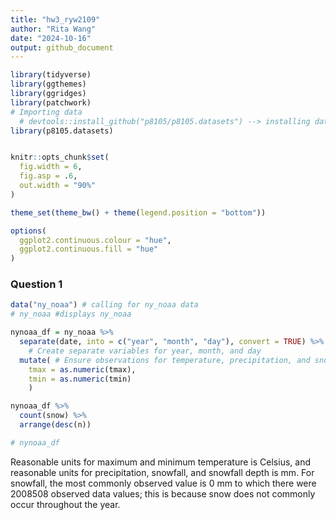 ```yaml
---
title: "hw3_ryw2109"
author: "Rita Wang"
date: "2024-10-16"
output: github_document
---
```


```r
library(tidyverse)
library(ggthemes)
library(ggridges)
library(patchwork)
# Importing data
  # devtools::install_github("p8105/p8105.datasets") --> installing dataset for P8105
library(p8105.datasets)


knitr::opts_chunk$set(
  fig.width = 6,
  fig.asp = .6,
  out.width = "90%"
)

theme_set(theme_bw() + theme(legend.position = "bottom"))

options(
  ggplot2.continuous.colour = "hue",
  ggplot2.continuous.fill = "hue"
)
```

### Question 1
```r
data("ny_noaa") # calling for ny_noaa data
# ny_noaa #displays ny_noaa

nynoaa_df = ny_noaa %>% 
  separate(date, into = c("year", "month", "day"), convert = TRUE) %>% 
    # Create separate variables for year, month, and day
  mutate( # Ensure observations for temperature, precipitation, and snowfall are given in reasonable units
    tmax = as.numeric(tmax),
    tmin = as.numeric(tmin)
    )

nynoaa_df %>% 
  count(snow) %>%
  arrange(desc(n))

# nynoaa_df
```
Reasonable units for maximum and minimum temperature is Celsius, and reasonable units for precipitation, snowfall, and snowfall depth is mm. For snowfall, the most commonly observed value is 0 mm to which there were 2008508 observed data values; this is because snow does not commonly occur throughout the year.